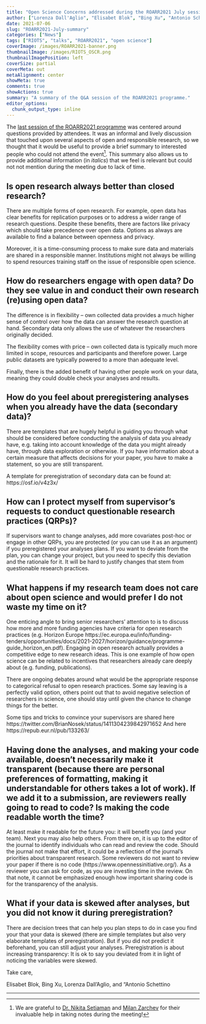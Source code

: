 ```yaml
---
title: "Open Science Concerns addressed during the ROARR2021 July session"
author: ["Lorenza Dall'Aglio", "Elisabet Blok", "Bing Xu", "Antonio Schettino"]
date: 2021-07-06
slug: "ROARR2021-July-summary"
categories: ["News"]
tags: ["RIOTS", "talks", "ROARR2021", "open science"]
coverImage: /images/ROARR2021-banner.png
thumbnailImage: /images/RIOTS_OSCR.png
thumbnailImagePosition: left
coverSize: partial
coverMeta: out
metaAlignment: center
showMeta: true
comments: true
showActions: true
summary: "A summary of the Q&A session of the ROARR2021 programme."
editor_options: 
  chunk_output_type: inline
---
```


The [last session of the ROARR2021 programme](https://www.openscience-rotterdam.com/2021/06/22/roarr2021-july/) was centered around questions provided by attendees. It was an informal and lively discussion that touched upon several aspects of open and responsible research, so we thought that it would be useful to provide a brief summary to interested people who could not attend the event[^1]. This summary also allows us to provide additional information (in *italics*) that we feel is relevant but could not not mention during the meeting due to lack of time. 

## Is open research always better than closed research?

There are multiple forms of open research. 
For example, open data has clear benefits for replication purposes or to address a wider range of research questions. Despite these benefits, there are factors like privacy which should take precedence over open data. Options as always are available to find a balance between openness and privacy.

Moreover, it is a time-consuming process to make sure data and materials are shared in a responsible manner. Institutions might not always be willing to spend resources training staff on the issue of responsible open science.



## How do researchers engage with open data? Do they see value in and conduct their own research (re)using open data?

The difference is in flexibility – own collected data provides a much higher sense of control over how the data can answer the research question at hand. Secondary data only allows the use of whatever the researchers originally decided.

The flexibility comes with price – own collected data is typically much more limited in scope, resources and participants and therefore power. Large public datasets are typically powered to a more than adequate level.

Finally, there is the added benefit of having other people work on your data, meaning they could double check your analyses and results.


## How do you feel about preregistering analyses when you already have the data (secondary data)?

There are templates that are hugely helpful in guiding you through what should be considered before conducting the analysis of data you already have, e.g. taking into account knowledge of the data you might already have, through data exploration or otherwise. If you have information about a certain measure that affects decisions for your paper, you have to make a statement, so you are still transparent. 

A template for preregistration of secondary data can be found at: https://osf.io/v4z3x/


## How can I protect myself from supervisor’s requests to conduct questionable research practices (QRPs)?

If supervisors want to change analyses, add more covariates post-hoc or engage in other QRPs, you are protected (or you can use it as an argument) if you preregistered your analyses plans. If you want to deviate from the plan, you can change your project, but you need to specify this deviation and the rationale for it. It will be hard to justify changes that stem from questionable research practices. 

## What happens if my research team does not care about open science and would prefer I do not waste my time on it?

One enticing angle to bring senior researchers’ attention to is to discuss how more and more funding agencies have criteria for open research practices (e.g. Horizon Europe https://ec.europa.eu/info/funding-tenders/opportunities/docs/2021-2027/horizon/guidance/programme-guide_horizon_en.pdf). Engaging in open research actually provides a competitive edge to new research ideas. This is one example of how open science can be related to incentives that researchers already care deeply about (e.g. funding, publications). 

There are ongoing debates around what would be the appropriate response to categorical refusal to open research practices. Some say leaving is a perfectly valid option, others point out that to avoid negative selection of researchers in science, one should stay until given the chance to change things for the better.

Some tips and tricks to convince your supervisors are shared here https://twitter.com/BrianNosek/status/1411304239842971652
And here https://repub.eur.nl/pub/133263/


## Having done the analyses, and making your code available, doesn’t necessarily make it transparent (because there are personal preferences of formatting, making it understandable for others takes a lot of work). If we add it to a submission, are reviewers really going to read to code? Is making the code readable worth the time?

At least make it readable for the future you: it will benefit you (and your team). Next you may also help others. From there on, it is up to the editor of the journal to identify individuals who can read and review the code. Should the journal not make that effort, it could be a reflection of the journal’s priorities about transparent research. Some reviewers do not want to review your paper if there is no code (https://www.opennessinitiative.org/). As a reviewer you can ask for code, as you are investing time in the review.
 On that note, it cannot be emphasized enough how important sharing code is for the transparency of the analysis. 
 
## What if your data is skewed after analyses, but you did not know it during preregistration?

There are decision trees that can help you plan steps to do in case you find your that your data is skewed (there are simple templates but also very elaborate templates of preregistration). But if you did not predict it beforehand, you can still adjust your analyses. Preregistration is about increasing transparency: It is ok to say you deviated from it in light of noticing the variables were skewed.  
 





Take care,

Elisabet Blok, Bing Xu, Lorenza Dall'Aglio, and "Antonio Schettino


***

[^1]: We are grateful to [Dr. Nikita Setiaman](http://linkedin.com/in/nikita-setiaman-32b42a92) and [Milan Zarchev](https://www.linkedin.com/in/milan-zarchev/) for their invaluable help in taking notes during the meeting!


